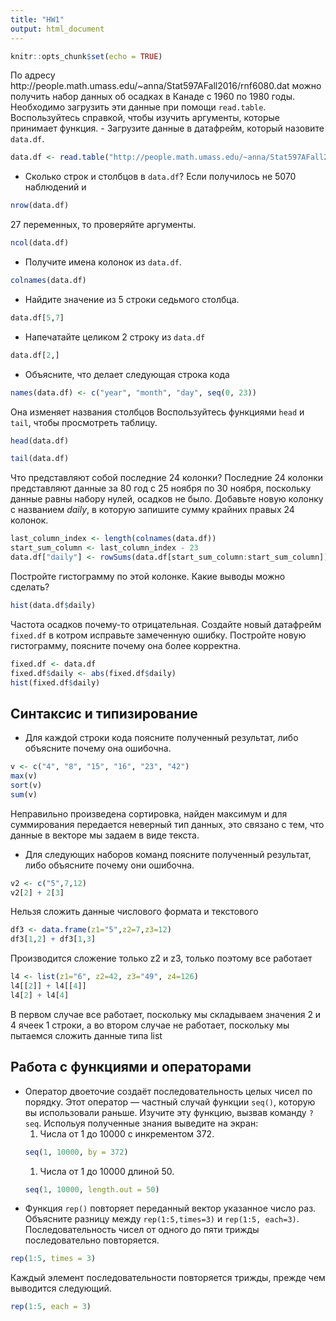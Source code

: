 ```yaml
---
title: "HW1"
output: html_document
---
```


```r
knitr::opts_chunk$set(echo = TRUE)
```
По адресу http://people.math.umass.edu/~anna/Stat597AFall2016/rnf6080.dat можно получить набор данных об осадках в Канаде с 1960 по 1980 годы. Необходимо загрузить эти данные при помощи ``read.table``. Воспользуйтесь справкой, чтобы изучить аргументы, которые принимает функция.
- Загрузите данные в датафрейм, который назовите ``data.df``.
```r
data.df <- read.table("http://people.math.umass.edu/~anna/Stat597AFall2016/rnf6080.dat")
```
- Сколько строк и столбцов в ``data.df``? Если получилось не 5070 наблюдений и
```r
nrow(data.df)
```
27 переменных, то проверяйте аргументы.
```r
ncol(data.df)
```
- Получите имена колонок из ``data.df``.
```r
colnames(data.df)
```
- Найдите значение из 5 строки седьмого столбца.
```r
data.df[5,7]
```
- Напечатайте целиком 2 строку из ``data.df``
```r
data.df[2,]
```
- Объясните, что делает следующая строка кода 
```r
names(data.df) <- c("year", "month", "day", seq(0, 23))
```
Она изменяет названия столбцов
Воспользуйтесь функциями ``head`` и ``tail``, чтобы просмотреть таблицу.
```r
head(data.df)
```

```r
tail(data.df)
```
Что представляют собой последние 24 колонки?
Последние 24 колонки представляют данные за 80 год с 25 ноября по 30 ноября, поскольку данные равны набору нулей, осадков не было.
Добавьте новую колонку с названием *daily*, в которую запишите сумму крайних правых 24 колонок.
```r
last_column_index <- length(colnames(data.df))
start_sum_column <- last_column_index - 23
data.df["daily"] <- rowSums(data.df[start_sum_column:start_sum_column])
```
Постройте гистограмму по этой колонке. Какие выводы можно сделать?
```r
hist(data.df$daily)
```

Частота осадков почему-то отрицательная.
 Создайте новый датафрейм ``fixed.df`` в котром исправьте замеченную ошибку.
 Постройте новую гистограмму, поясните почему она более корректна.
```r
fixed.df <- data.df
fixed.df$daily <- abs(fixed.df$daily)
hist(fixed.df$daily)
```

## Синтаксис и типизирование
* Для каждой строки кода поясните полученный результат, либо объясните почему она ошибочна.
```r
v <- c("4", "8", "15", "16", "23", "42")
max(v)
sort(v)
sum(v)
```
Неправильно произведена сортировка, найден максимум  и для суммирования передается неверный тип данных, это связано с тем, что данные в векторе мы задаем в виде текста.

* Для следующих наборов команд поясните полученный результат, либо объясните почему они ошибочна.
```r
v2 <- c("5",7,12)
v2[2] + 2[3]
```
Нельзя сложить данные числового формата и текстового
```r
df3 <- data.frame(z1="5",z2=7,z3=12)
df3[1,2] + df3[1,3]
```
Производится сложение только z2 и z3, только поэтому все работает
```r
l4 <- list(z1="6", z2=42, z3="49", z4=126)
l4[[2]] + l4[[4]]
l4[2] + l4[4]
```
В первом случае все работает, поскольку мы складываем значения 2 и 4 ячеек 1 строки, а во втором случае не работает, поскольку мы пытаемся сложить данные типа list

## Работа с функциями и операторами
* Оператор двоеточие создаёт последовательность целых чисел по порядку. Этот оператор — частный случай функции ``seq()``, которую вы использовали раньше. Изучите эту функцию, вызвав команду ``?seq``. Испольуя полученные знания выведите на экран:
    1. Числа от 1 до 10000 с инкрементом 372. 
    ```r
seq(1, 10000, by = 372)
```
    
    1. Числа от 1 до 10000 длиной 50.
    ```r
seq(1, 10000, length.out = 50)
```
* Функция ``rep()`` повторяет переданный вектор указанное число раз. Объясните разницу между ``rep(1:5,times=3)`` и ``rep(1:5, each=3)``.
Последовательность чисел от одного до пяти трижды последовательно повторяется.
```r
rep(1:5, times = 3)
```
Каждый элемент последовательности повторяется трижды, прежде чем выводится следующий.
```r
rep(1:5, each = 3)
```
